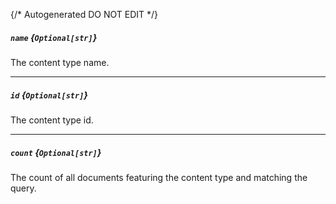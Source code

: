 {/* Autogenerated DO NOT EDIT  */}
##### `name` *{`Optional[str]`}*
The content type name.

---
##### `id` *{`Optional[str]`}*
The content type id.

---
##### `count` *{`Optional[str]`}*
The count of all documents featuring the content type and matching the query.


